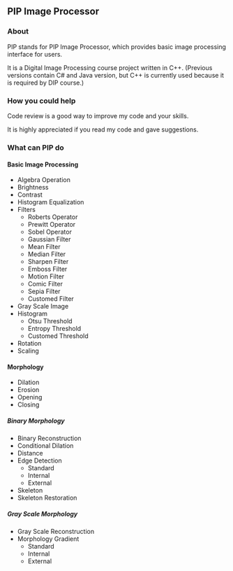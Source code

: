 == PIP Image Processor ==

=== About ===

PIP stands for PIP Image Processor, which provides basic image processing interface for users.

It is a Digital Image Processing course project written in C++. (Previous versions contain C# and Java version, but C++ is currently used because it is required by DIP course.)

=== How you could help ===

Code review is a good way to improve my code and your skills. 

It is highly appreciated if you read my code and gave suggestions.

=== What can PIP do ===

==== Basic Image Processing ====

* Algebra Operation
* Brightness
* Contrast
* Histogram Equalization
* Filters
** Roberts Operator
** Prewitt Operator
** Sobel Operator
** Gaussian Filter
** Mean Filter
** Median Filter
** Sharpen Filter
** Emboss Filter
** Motion Filter
** Comic Filter
** Sepia Filter
** Customed Filter
* Gray Scale Image
* Histogram
** Otsu Threshold
** Entropy Threshold
** Customed Threshold
* Rotation
* Scaling

==== Morphology ====

* Dilation
* Erosion
* Opening
* Closing

===== Binary Morphology =====

* Binary Reconstruction
* Conditional Dilation
* Distance
* Edge Detection
** Standard
** Internal
** External
* Skeleton
* Skeleton Restoration

===== Gray Scale Morphology =====

* Gray Scale Reconstruction
* Morphology Gradient
** Standard
** Internal
** External
